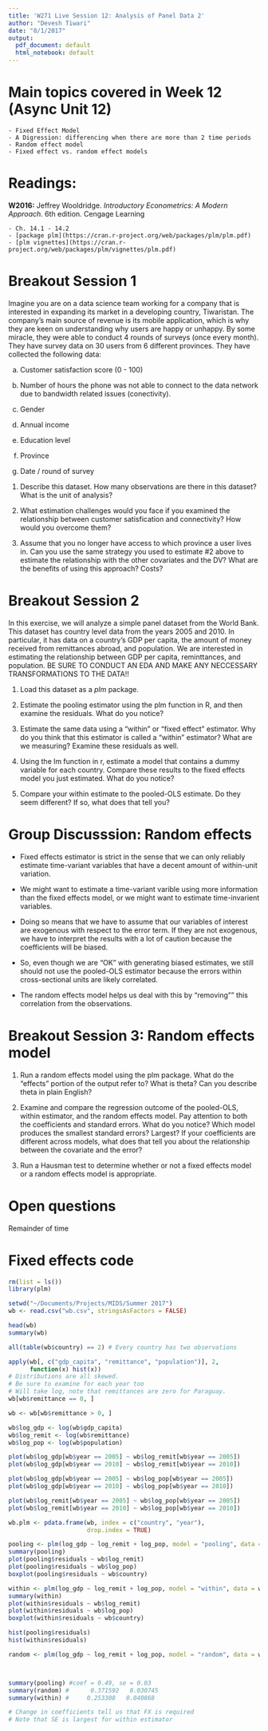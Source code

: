 ```yaml
---
title: 'W271 Live Session 12: Analysis of Panel Data 2'
author: "Devesh Tiwari"
date: "8/1/2017"
output:
  pdf_document: default
  html_notebook: default
---
```


# Main topics covered in Week 12 (Async Unit 12)
    - Fixed Effect Model
    - A Digression: differencing when there are more than 2 time periods
    - Random effect model
    - Fixed effect vs. random effect models
    
# Readings:
**W2016:** Jeffrey Wooldridge. *Introductory Econometrics: A Modern Approach.* 6th edition. Cengage Learning 

    - Ch. 14.1 - 14.2
    - [package plm](https://cran.r-project.org/web/packages/plm/plm.pdf)
    - [plm vignettes](https://cran.r-project.org/web/packages/plm/vignettes/plm.pdf)
    
    
# Breakout Session 1

Imagine you are on a data science team working for a company that is interested in expanding its market in a developing country, Tiwaristan. The company's main source of revenue is its mobile application, which is why they are keen on understanding why users are happy or unhappy. By some miracle, they were able to conduct 4 rounds of surveys (once every month). They have survey data on 30 users from 6 different provinces. They have collected the following data:

(a) Customer satisfaction score (0 - 100)

(b) Number of hours the phone was not able to connect to the data network due to bandwidth related issues (conectivity).

(c) Gender

(d) Annual income

(e) Education level

(f) Province

(g) Date / round of survey


1. Describe this dataset. How many observations are there in this dataset? What is the unit of analysis? 

2. What estimation challenges would you face if you examined the relationship between customer satisfication and connectivity? How would you overcome them?

3. Assume that you no longer have access to which province a user lives in. Can you use the same strategy you used to estimate #2 above to estimate the relationship with the other covariates and the DV? What are the benefits of using this approach? Costs?

# Breakout Session 2

In this exercise, we will analyze a simple panel dataset from the World Bank. This dataset has country level data from the years 2005 and 2010. In particular, it has data on a country's GDP per capita, the amount of money received from remittances abroad, and population. We are interested in estimating the relationship between GDP per capita, reminttances, and population. BE SURE TO CONDUCT AN EDA AND MAKE ANY NECCESSARY TRANSFORMATIONS TO THE DATA!!

1. Load this dataset as a $plm$ package.

2. Estimate the pooling estimator using the plm function in R, and then examine the residuals. What do you notice?

3. Estimate the same data using a "within" or "fixed effect" estimator. Why do you think that this estimator is called a "within" estimator? What are we measuring? Examine these residuals as well.

4. Using the lm function in r, estimate a model that contains a dummy variable for each country. Compare these results to the fixed effects model you just estimated. What do you notice?

5. Compare your within estimate to the pooled-OLS estimate. Do they seem different? If so, what does that tell you?




# Group Discusssion: Random effects 

- Fixed effects estimator is strict in the sense that we can only reliably estimate time-variant variables that have a decent amount of within-unit variation. 

- We might want to estimate a time-variant varible using more information than the fixed effects model, or we might want to estimate time-invarient variables.

- Doing so means that we have to assume that our variables of interest are exogenous with respect to the error term. If they are not exogenous, we have to interpret the results with a lot of caution because the coefficients will be biased.

- So, even though we are "OK" with generating biased estimates, we still should not use the pooled-OLS estimator because the errors within cross-sectional units are likely correlated. 

- The random effects model helps us deal with this by "removing"" this correlation from the observations.


# Breakout Session 3: Random effects model


1. Run a random effects model using the plm package. What do the "effects" portion of the output refer to? What is theta? Can you describe theta in plain English?

2. Examine and compare the regression outcome of the pooled-OLS, within estimator, and the random effects model. Pay attention to both the coefficients and standard errors. What do you notice? Which model produces the smallest standard errors? Largest? If your coefficients are different across models, what does that tell you about the relationship between the covariate and the error?

3. Run a Hausman test to determine whether or not a fixed effects model or a random effects model is appropriate.

# Open questions
Remainder of time



# Fixed effects code

```r
rm(list = ls())
library(plm)

setwd("~/Documents/Projects/MIDS/Summer 2017")
wb <- read.csv("wb.csv", stringsAsFactors = FALSE)

head(wb)
summary(wb)

all(table(wb$country) == 2) # Every country has two observations

apply(wb[, c("gdp_capita", "remittance", "population")], 2,
      function(x) hist(x)) 
# Distributions are all skewed. 
# Be sure to examine for each year too
# Will take log, note that remittances are zero for Paraguay.
wb[wb$remittance == 0, ]

wb <- wb[wb$remittance > 0, ]

wb$log_gdp <- log(wb$gdp_capita)
wb$log_remit <- log(wb$remittance)
wb$log_pop <- log(wb$population)

plot(wb$log_gdp[wb$year == 2005] ~ wb$log_remit[wb$year == 2005])
plot(wb$log_gdp[wb$year == 2010] ~ wb$log_remit[wb$year == 2010])

plot(wb$log_gdp[wb$year == 2005] ~ wb$log_pop[wb$year == 2005])
plot(wb$log_gdp[wb$year == 2010] ~ wb$log_pop[wb$year == 2010])

plot(wb$log_remit[wb$year == 2005] ~ wb$log_pop[wb$year == 2005])
plot(wb$log_remit[wb$year == 2010] ~ wb$log_pop[wb$year == 2010])


```

```r
wb.plm <- pdata.frame(wb, index = c("country", "year"),
                      drop.index = TRUE)

pooling <- plm(log_gdp ~ log_remit + log_pop, model = "pooling", data = wb.plm)
summary(pooling)
plot(pooling$residuals ~ wb$log_remit)
plot(pooling$residuals ~ wb$log_pop)
boxplot(pooling$residuals ~ wb$country)

within <- plm(log_gdp ~ log_remit + log_pop, model = "within", data = wb.plm)
summary(within)
plot(within$residuals ~ wb$log_remit)
plot(within$residuals ~ wb$log_pop)
boxplot(within$residuals ~ wb$country)

hist(pooling$residuals)
hist(within$residuals)

random <- plm(log_gdp ~ log_remit + log_pop, model = "random", data = wb.plm)



summary(pooling) #coef = 0.49, se = 0.03
summary(random) #      0.371592   0.030745
summary(within) #     0.253308   0.040868

# Change in coefficients tell us that FX is required
# Note that SE is largest for within estimator


```


